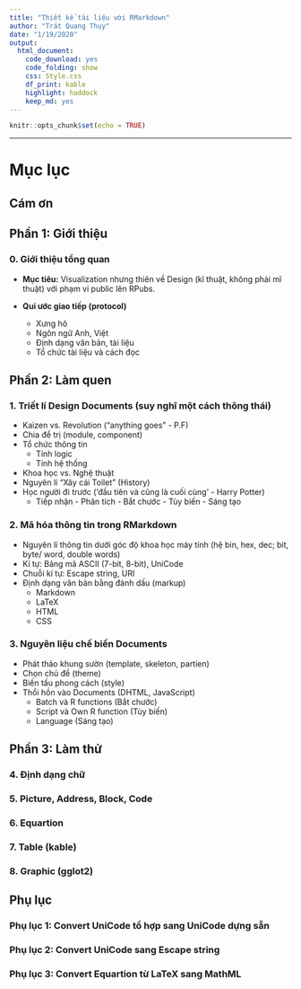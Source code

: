 ```yaml
---
title: "Thiết kế tài liệu với RMarkdown"
author: "Trát Quang Thụy"
date: "1/19/2020"
output: 
  html_document: 
    code_download: yes
    code_folding: show
    css: Style.css
    df_print: kable
    highlight: haddock
    keep_md: yes
---
```


```r
knitr::opts_chunk$set(echo = TRUE)
```

---

# **Mục lục**

## **Cám ơn**

## **Phần 1:** Giới thiệu

### **0.** Giới thiệu tổng quan

* **Mục tiêu:** Visualization nhưng thiên về Design (kĩ thuật, không phải mĩ thuật) với phạm vi public lên RPubs.

* **Qui ước giao tiếp (protocol)**
  + Xưng hô
  + Ngôn ngữ Anh, Việt
  + Định dạng văn bản, tài liệu 
  + Tổ chức tài liệu và cách đọc

## **Phần 2:** Làm quen

### **1.** Triết lí Design Documents (suy nghĩ một cách thông thái)

* Kaizen vs. Revolution ("anything goes" - P.F)
* Chia để trị (module, component)
* Tổ chức thông tin 
	* Tính logic
	* Tính hệ thống
* Khoa học vs. Nghệ thuật
* Nguyên lí "Xây cái Toilet" (History)
* Học người đi trước ('đầu tiên và cũng là cuối cùng' - Harry Potter)
	* Tiếp nhận - Phân tích - Bắt chước - Tùy biến - Sáng tạo 

### **2.** Mã hóa thông tin trong RMarkdown 

* Nguyên lí thông tin dưới góc độ khoa học máy tính (hệ bin, hex, dec; bit, byte/ word, double words)
* Kí tự: Bảng mã ASCII (7-bit, 8-bit), UniCode
* Chuỗi kí tự: Escape string, URI
* Định dạng văn bản bằng đánh dấu (markup)
	* Markdown
	* LaTeX
	* HTML
	* CSS

### **3.** Nguyên liệu chế biến Documents

* Phát thảo khung sườn (template, skeleton, partien)
* Chọn chủ đề (theme)
* Biến tấu phong cách (style)
* Thổi hồn vào Documents (DHTML, JavaScript)
	* Batch và R functions (Bắt chước)
	* Script và Own R function (Tùy biến)
	* Language (Sáng tạo)

## **Phần 3:** Làm thử

### **4.** Định dạng chữ

### **5.** Picture, Address, Block, Code

### **6.** Equartion 

### **7.** Table (kable)

### **8.** Graphic (gglot2)

## **Phụ lục**

### **Phụ lục 1**: Convert UniCode tổ hợp sang UniCode dựng sẵn 

### **Phụ lục 2**: Convert UniCode sang Escape string 

### **Phụ lục 3**: Convert Equartion từ LaTeX sang MathML





